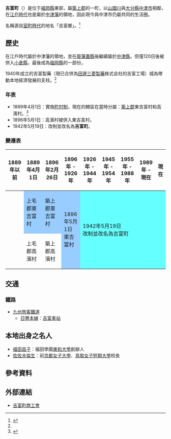 {{日本町村
| 自治體名=吉富
| 町村=町
| 圖像=[[File:JRK-Yoshitomi-station.jpg|240px]]
| 圖像說明=[[吉富站|吉富站]]
| 町村章=[[File:Emblem_of_Yoshitomi.gif|100px]]
| 日文原名=吉富町
| 平假名=よしとみまち
| 羅馬字拼音=Yoshitomi-machi
| 都道府縣=福岡縣
| 支廳=
| 郡=築上郡
| 編號=40642-2
| 面積=5.68
| 邊界未定=
| 人口=7,087
| 統計時間=2010年3月31日
| 自治體=[[豐前市|豐前市]]、[[上毛町|上毛町]]<br/>'''[[大分縣|大分縣]]'''：[[中津市|中津市]]|
| 樹=[[木犀|木犀]]
| 花=[[皐月|皐月]]
| 鳥=
| 其他象徵物=
| 其他象徵=
| 首長=今冨壽一郎
| 卸任日期=2011年4月21日
| 議員數=10
| 郵遞區號=871-8555
| 所在地=築上郡吉富町大字廣津226番地1
| 電話號碼=979-24-1122
| 外部連結=http://www.town.yoshitomi.lg.jp/
| 經度=
| 緯度=
| 地圖=[[File:Yoshitomi_in_Fukuoka_Prefecture.png|250px]]
| 註記=人口：[http://www.town.yoshitomi.lg.jp/ 吉富町官方網頁]
}}
'''吉富町'''（{{jpn|j=吉富町|hg=よしとみまち|rm=Yoshitomi machi|f=y}}）是位于[[福岡縣|福岡縣]]東部，屬[[築上郡|築上郡]]的一町，以[[山國川|山國川]]與[[大分縣|大分縣]][[中津市|中津市]]相鄰，在[[江戶時代|江戶時代]]也是屬於[[中津藩|中津藩]]的領地，因此現今與中津市仍屬共同的生活圈。

名稱源自[[室町時代|室町時代]]的地名「吉富鄉」。<ref name=about>{{cite web| language =ja| publisher =吉富町公所| title =關於吉富町| url =http://www.town.yoshitomi.lg.jp/p/1/5/1/| author =| date =2006-03-25| accessdate =2010-04-03| deadurl =yes| archiveurl =https://web.archive.org/web/20141007144916/http://www.town.yoshitomi.lg.jp/p/1/5/1/| archivedate =2014-10-07}}</ref>

==歷史==
在江戶時代屬於中津藩的領地，並在[[廢藩置縣|廢藩置縣]]後繼續屬於[[中津縣|中津縣]]，但僅120日後被併入[[小倉縣|小倉縣]]，最後成為[[福岡縣|福岡縣]]的一部份。

1940年成立的吉富製藥（現已合併為[[田邊三菱製藥|田邊三菱製藥]]株式会社的吉富工場）城為帶動本地經濟發展的支柱。<ref name=about/>

===年表===
* 1889年4月1日：實施[[町村制|町村制]]，現在的轄區在當時分屬：[[築上郡|築上郡]]東吉富村和高濱村。<ref>{{cite web| language =ja| publisher =吉富町公所| title =吉富町的簡史| url =http://www.town.yoshitomi.lg.jp/p/1/5/3/| author =| date =| accessdate =2010-04-03| deadurl =yes| archiveurl =https://web.archive.org/web/20090826005329/http://www.town.yoshitomi.lg.jp/p/1/5/3| archivedate =2009-08-26}}</ref>
* 1896年5月1日：高濱村被併入東吉富村。
* 1942年5月19日：改制並改名為'''吉富町'''。

===變遷表===
{| class="wikitable" style="font-size:x-small"
! 1889年以前
! 1889年4月1日
! 1896年2月26日
! 1896年 - 1926年
! 1926年 - 1944年
! 1945年 - 1954年
! 1955年 - 1988年
! 1989年 - 現在
! 現在
|-
|
| style="background-color:#9cf;" | 上毛郡東吉富村
| style="background-color:#9cf;" | 築上郡東吉富村
| rowspan=2 style="background-color:#9cf;" | 1896年5月1日<br />東吉富村
| rowspan=2 colspan=5 style="background-color:#6ff;" | 1942年5月19日<br />改制並改名為吉富町
|-
|
| 上毛郡高濱村
| 築上郡高濱村
|}

==交通==
===鐵路===
* [[九州旅客鐵道|九州旅客鐵道]]
** [[日豐本線|日豐本線]]：[[吉富車站_(福岡縣)|吉富車站]]

== 本地出身之名人 ==
* [[福田昌子|福田昌子]]：福田學園[[東和大學|東和大學]]創辦人
* [[佐佐木倫生|佐佐木倫生]]：前[[京都女子大學|京都女子大學]]、[[鳥取女子短期大學|鳥取女子短期大學]]校長

== 參考資料 ==
{{reflist}}

==外部連結==
{{commonscat|Yoshitomi, Fukuoka}}
* {{Ja}} [http://fukuoka.com/yoshitomi/ 吉富町商工會] {{Wayback|url=http://fukuoka.com/yoshitomi/ |date=20090120114918 }}

{{福岡縣}}{{Authority control}}